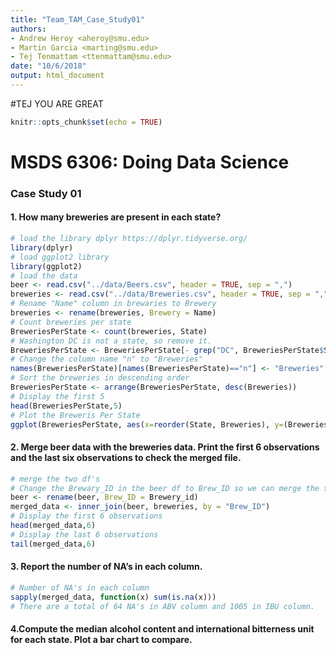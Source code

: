 ```yaml
---
title: "Team_TAM_Case_Study01"
authors: 
- Andrew Heroy <aheroy@smu.edu>
- Martin Garcia <marting@smu.edu>
- Tej Tenmattam <ttenmattam@smu.edu>
date: "10/6/2018"
output: html_document
---
```


#TEJ YOU ARE GREAT

```r
knitr::opts_chunk$set(echo = TRUE)
```
# MSDS 6306: Doing Data Science
### Case Study 01
#### 1. How many breweries are present in each state?
```r
# load the library dplyr https://dplyr.tidyverse.org/ 
library(dplyr)
# load ggplot2 library
library(ggplot2)
# load the data
beer <- read.csv("../data/Beers.csv", header = TRUE, sep = ",")
breweries <- read.csv("../data/Breweries.csv", header = TRUE, sep = ",")
# Rename "Name" column in brewaries to Brewery
breweries <- rename(breweries, Brewery = Name)
# Count breweries per state
BreweriesPerState <- count(breweries, State)
# Washington DC is not a state, so remove it.
BreweriesPerState <- BreweriesPerState[- grep("DC", BreweriesPerState$State), ]
# Change the column name "n" to "Breweries"
names(BreweriesPerState)[names(BreweriesPerState)=="n"] <- "Breweries"
# Sort the breweries in descending order
BreweriesPerState <- arrange(BreweriesPerState, desc(Breweries))
# Display the first 5 
head(BreweriesPerState,5)
# Plot the Breweris Per State
ggplot(BreweriesPerState, aes(x=reorder(State, Breweries), y=(Breweries))) + geom_bar(stat='identity') + coord_flip() + labs(title ="Breweries Per State", x = "State", y = "Number of Breweries")
```

#### 2. Merge beer data with the breweries data. Print the first 6 observations and the last six observations to check the merged file.
```r
# merge the two df's
# Change the Brewary_ID in the beer df to Brew_ID so we can merge the two df's by Brew_ID
beer <- rename(beer, Brew_ID = Brewery_id)
merged_data <- inner_join(beer, breweries, by = "Brew_ID")
# Display the first 6 observations 
head(merged_data,6)
# Display the last 6 observations
tail(merged_data,6)
```

#### 3. Report the number of NA's in each column.
```r
# Number of NA's in each column
sapply(merged_data, function(x) sum(is.na(x)))
# There are a total of 64 NA's in ABV column and 1005 in IBU column.
```

#### 4.Compute the median alcohol content and international bitterness unit for each state. Plot a bar chart to compare.



